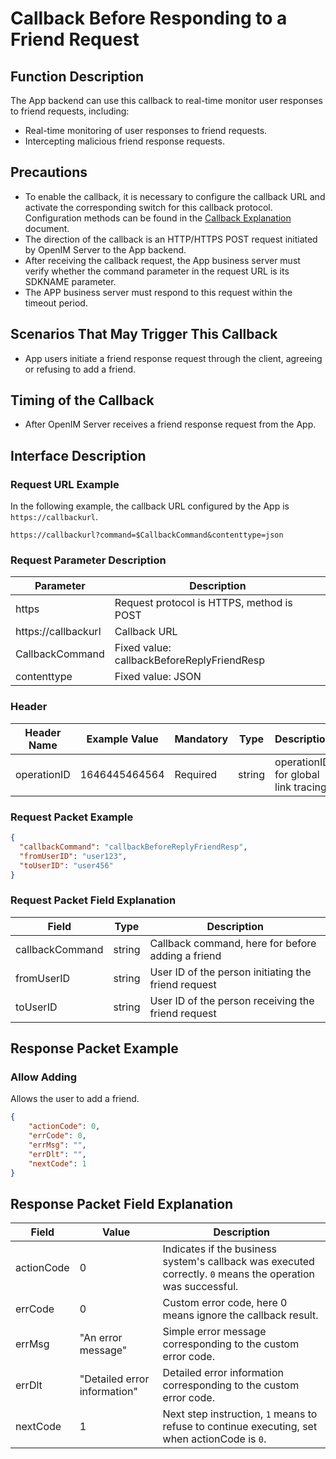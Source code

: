 # Callback Before Responding to a Friend Request

## Function Description
The App backend can use this callback to real-time monitor user responses to friend requests, including:
- Real-time monitoring of user responses to friend requests.
- Intercepting malicious friend response requests.

## Precautions
- To enable the callback, it is necessary to configure the callback URL and activate the corresponding switch for this callback protocol. Configuration methods can be found in the [Callback Explanation](../introduction) document.
- The direction of the callback is an HTTP/HTTPS POST request initiated by OpenIM Server to the App backend.
- After receiving the callback request, the App business server must verify whether the command parameter in the request URL is its SDKNAME parameter.
- The APP business server must respond to this request within the timeout period.

## Scenarios That May Trigger This Callback
- App users initiate a friend response request through the client, agreeing or refusing to add a friend.

## Timing of the Callback
- After OpenIM Server receives a friend response request from the App.

## Interface Description

### Request URL Example
In the following example, the callback URL configured by the App is `https://callbackurl`.
```plaintext
https://callbackurl?command=$CallbackCommand&contenttype=json
```

### Request Parameter Description

| Parameter            | Description                                          |
|----------------------|------------------------------------------------------|
| https               | Request protocol is HTTPS, method is POST            |
| https://callbackurl | Callback URL                                         |
| CallbackCommand     | Fixed value: callbackBeforeReplyFriendResp           |
| contenttype         | Fixed value: JSON                                    |

### Header
| Header Name | Example Value | Mandatory | Type   | Description                         |
|-------------|---------------|-----------|--------|-------------------------------------|
| operationID | 1646445464564 | Required  | string | operationID for global link tracing |

### Request Packet Example
```json
{
  "callbackCommand": "callbackBeforeReplyFriendResp",
  "fromUserID": "user123",
  "toUserID": "user456"
}
```

### Request Packet Field Explanation

| Field            | Type    | Description                                      |
|------------------|---------|--------------------------------------------------|
| callbackCommand  | string  | Callback command, here for before adding a friend |
| fromUserID       | string  | User ID of the person initiating the friend request |
| toUserID         | string  | User ID of the person receiving the friend request |

## Response Packet Example

### Allow Adding
Allows the user to add a friend.

```json
{
    "actionCode": 0,
    "errCode": 0,
    "errMsg": "",
    "errDlt": "",
    "nextCode": 1
}
```

## Response Packet Field Explanation

| Field      | Value  | Description                                              |
|------------|--------|----------------------------------------------------------|
| actionCode | 0      | Indicates if the business system's callback was executed correctly. `0` means the operation was successful. |
| errCode    | 0      | Custom error code, here 0 means ignore the callback result. |
| errMsg     | "An error message" | Simple error message corresponding to the custom error code. |
| errDlt     | "Detailed error information" | Detailed error information corresponding to the custom error code. |
| nextCode   | 1      | Next step instruction, `1` means to refuse to continue executing, set when actionCode is `0`. |